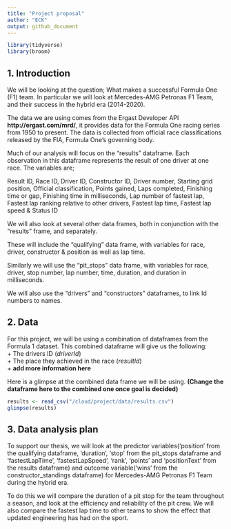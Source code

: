 ```yaml
---
title: "Project proposal"
author: "ECK"
output: github_document
---
```


```r
library(tidyverse)
library(broom)
```


## 1. Introduction
We will be looking at the question; What makes a successful Formula One (F1) team. In particular we will look at Mercedes-AMG Petronas F1 Team, and their success in the hybrid era (2014-2020).

The data we are using comes from the Ergast Developer API **http://ergast.com/mrd/**, it provides data for the Formula One racing series from 1950 to present. The data is collected from official race classifications released by the FIA, Formula One's governing body.

Much of our analysis will focus on the "results" dataframe. Each observation in this dataframe represents the result of one driver at one race. The variables are; 

Result ID, 
Race ID, 
Driver ID, 
Constructor ID,
Driver number,
Starting grid position,
Official classification,
Points gained,
Laps completed,
Finishing time or gap,
Finishing time in milliseconds,
Lap number of fastest lap,
Fastest lap ranking relative to other drivers,
Fastest lap time,
Fastest lap speed &
 Status ID
 
 We will also look at several other data frames, both in conjunction with the "results" frame, and separately.
 
 These will include the "qualifying" data frame, with variables for race, driver, constructor & position as well as lap time.
 
Similarly we will use the "pit_stops" data frame, with variables for race, driver, stop number, lap number, time, duration, and duration in milliseconds.
 
We will also use the "drivers" and "constructors" dataframes, to link Id numbers to names.
 


## 2. Data

For this project, we will be using a combination of dataframes from the Formula 1 dataset. This combined dataframe will give us the following:  
+ The drivers ID (*driverId*)  
+ The place they achieved in the race (*resultId*)  
+ **add more information here**

Here is a glimpse at the combined data frame we will be using. **(Change the dataframe here to the combined one once goal is decided)**
```r
results <- read_csv("/cloud/project/data/results.csv")
glimpse(results)
```


## 3. Data analysis plan

To support our thesis, we will look at the predictor variables('position' from the qualifying dataframe, 'duration', 'stop' from the pit_stops dataframe and 'fastestLapTime', 'fastestLapSpeed', 'rank', 'points' and 'positionText' from the results dataframe) and outcome variable('wins' from the constructor_standings dataframe) for Mercedes-AMG Petronas F1 Team during the hybrid era.

To do this we will compare the duration of a pit stop for the team throughout a season, and look at the efficiency and reliability of the pit crew. We will also compare the fastest lap time to other teams to show the effect that updated  engineering has had on the sport.
